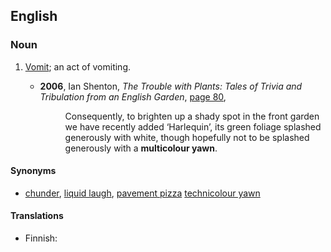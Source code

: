 ==English==

===Noun===
{{en-noun|head=[[multicolour]] [[yawn]]}}

# {{UK|slang|jocular}} [[vomit|Vomit]]; an act of vomiting.
#* '''2006''', Ian Shenton, ''The Trouble with Plants: Tales of Trivia and Tribulation from an English Garden'', [http://books.google.com.au/books?id=77dbkCKaFNgC&pg=PA80&dq=%22multicolour+yawn%22|%22multicolour+yawns%22+-intitle:%22%22+-inauthor:%22%22&hl=en&sa=X&ei=Vz23T57VHeGAmQWFw8WyCQ&redir_esc=y#v=onepage&q=%22multicolour%20yawn%22|%22multicolour%20yawns%22%20-intitle%3A%22%22%20-inauthor%3A%22%22&f=false page 80],
#*: Consequently, to brighten up a shady spot in the front garden we have recently added ‘Harlequin’, its green foliage splashed generously with white, though hopefully not to be splashed generously with a '''multicolour yawn'''.

====Synonyms====
* [[chunder]], [[liquid laugh]], [[pavement pizza]] [[technicolour yawn]]

====Translations====
{{trans-top|vomit}}
* Finnish: {{t+|fi|oksennus}}
{{trans-mid}}
{{trans-bottom}}